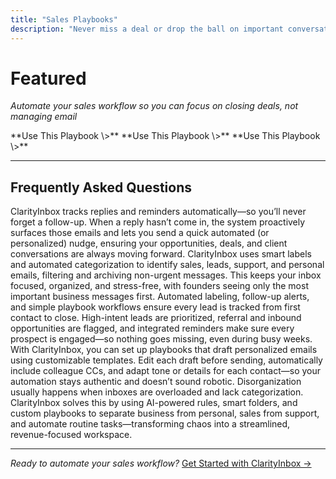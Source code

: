 ```yaml
---
title: "Sales Playbooks"
description: "Never miss a deal or drop the ball on important conversations"
---
```


# Featured

_Automate your sales workflow so you can focus on closing deals, not managing email_

<CardGroup cols={2}>
  <Card title="Auto-CC Co-founder on Investor Introductions" icon="handshake" href="/playbooks/sales/speed-to-lead">
    **Use This Playbook \>**
  </Card>
  <Card title="Thank Referrer and Engage New Prospect" icon="user-plus" href="/playbooks/sales/referral">
    **Use This Playbook \>**
  </Card>
  <Card title="Systematic Follow-up for Non-responders" icon="repeat" href="/playbooks/sales/lead-qualification">
    **Use This Playbook \>**
  </Card>
</CardGroup>

---

## Frequently Asked Questions

<Accordion title="How do I stop missing important follow-ups in my email?">
  ClarityInbox tracks replies and reminders automatically—so you’ll never forget a follow-up. When a reply hasn’t come in, the system proactively surfaces those emails and lets you send a quick automated (or personalized) nudge, ensuring your opportunities, deals, and client conversations are always moving forward.
</Accordion>

<Accordion title="How can I organize my overwhelming inbox for my small business?">
  ClarityInbox uses smart labels and automated categorization to identify sales, leads, support, and personal emails, filtering and archiving non-urgent messages. This keeps your inbox focused, organized, and stress-free, with founders seeing only the most important business messages first.
</Accordion>

<Accordion title="What's the best way to manage leads without things falling through the cracks?">
  Automated labeling, follow-up alerts, and simple playbook workflows ensure every lead is tracked from first contact to close. High-intent leads are prioritized, referral and inbound opportunities are flagged, and integrated reminders make sure every prospect is engaged—so nothing goes missing, even during busy weeks.
</Accordion>

<Accordion title="How do I automate email follow-ups without losing the personal touch?">
  With ClarityInbox, you can set up playbooks that draft personalized emails using customizable templates. Edit each draft before sending, automatically include colleague CCs, and adapt tone or details for each contact—so your automation stays authentic and doesn’t sound robotic.
</Accordion>

<Accordion title="Why do my business emails get disorganized and how can I fix it?">
  Disorganization usually happens when inboxes are overloaded and lack categorization. ClarityInbox solves this by using AI-powered rules, smart folders, and custom playbooks to separate business from personal, sales from support, and automate routine tasks—transforming chaos into a streamlined, revenue-focused workspace.
</Accordion>

---

_Ready to automate your sales workflow?_ [Get Started with ClarityInbox →](https://clarityinbox.com/dashboard)